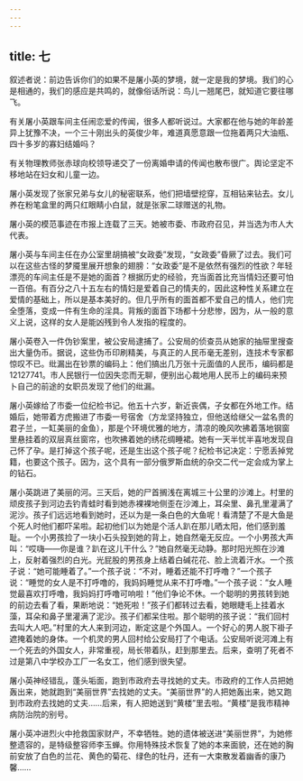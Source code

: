 ```yaml
---
---
---
```

title: 七
---




叙述者说：前边告诉你们的如果不是屠小英的梦境，就一定是我的梦境。我们的心是相通的，我们的感应是共鸣的，就像俗话所说：鸟儿一翘尾巴，就知道它要往哪飞。

有关屠小英跟车间主任闹恋爱的传闻，很多人都听说过。大家都在他与她的年龄差异上犹豫不决，一个三十刚出头的英俊少年，难道真愿意跟一位拖着两只大油瓶、四十多岁的寡妇结婚吗？

有关物理教师张赤球向校领导递交了一份离婚申请的传闻也散布很广。舆论坚定不移地站在妇女和儿童一边。

屠小英发现了张家兄弟与女儿的秘密联系，他们把墙壁挖穿，互相钻来钻去。女儿养在粉笔盒里的两只红眼睛小白鼠，就是张家二球赠送的礼物。

屠小英的模范事迹在市报上连载了三天。她被市委、市政府召见，并当选为市人大代表。

屠小英与车间主任在办公室里胡搞被“女政委”发现，“女政委”昏厥了过去。我们可以在这些古怪的梦魇里展开想象的翅膀：“女政委”是不是依然有强烈的性欲？年轻漂亮的车间主任是不是她的面首？根据历史的经验，充当面首比充当情妇还要可怕一百倍。有百分之八十五左右的情妇是爱着自己的情夫的，因此这种性关系建立在爱情的基础上，所以是基本美好的。但几乎所有的面首都不爱自己的情人，他们完全堕落，变成一件有生命的淫具。背叛的面首下场都十分悲惨，因为，从一般的意义上说，这样的女人是能凶残到令人发指的程度的。

屠小英卷入一件伪钞案里，被公安局逮捕了。公安局的侦查员从她家的抽屉里搜查出大量伪币。据说，这些伪币印刷精美，与真正的人民币毫无差别，连技术专家都惊叹不已。纰漏出在钞票的编码上：他们搞出几万张十元面值的人民币，编码都是12127741。市人民银行一位因失恋而无聊，便别出心裁地用人民币上的编码来预卜自己的前途的女职员发现了他们的纰漏。

屠小英嫁给了市委一位纪检书记。他五十六岁，新近丧偶，子女都在外地工作。结婚后，她带着方虎搬进了市委一号宿舍（方龙坚持独立，但他送给继父一盆名贵的君子兰，一缸美丽的金鱼），那是个环境优雅的地方，清凉的晚风吹拂着落地钢窗里悬挂着的双层真丝窗帘，也吹拂着她的绣花绸睡裙。她有一天半忧半喜地发现自己怀了孕。是打掉这个孩子呢，还是生出这个孩子呢？纪检书记决定：宁愿丢掉党籍，也要这个孩子。因为，这个具有一部分俄罗斯血统的杂交二代一定会成为掌上的钻石。

屠小英跳进了美丽的河。三天后，她的尸首搁浅在离城三十公里的沙滩上。村里的顽皮孩子到河边去钓青蛙时看到她赤裸裸地侧歪在沙滩上，耳朵里、鼻孔里灌满了泥沙。孩子们远远地看到她时，还以为是一条白色的大鱼呢！看清楚了不是大鱼是个死人时他们都吓呆啦。起初他们以为她是个活人趴在那儿晒太阳，他们感到羞耻。一个小男孩捡了一块小石头投到她的背上，她自然毫无反应。一个小男孩大声叫：“哎嗨——你是谁？趴在这儿干什么？”她自然毫无动静。那时阳光照在沙滩上，反射着强烈的白光。光屁股的男孩身上结着白碱花花、脸上流着汗水。一个孩子说：“她可能睡着了。”一个孩子说：“不对，睡着还能不打呼噜？”一个孩子说：“睡觉的女人是不打呼噜的，我妈妈睡觉从来不打呼噜。”一个孩子说：“女人睡觉最喜欢打呼噜，我妈妈打呼噜可响啦！”他们争论不休。一个聪明的男孩转到她的前边去看了看，果断地说：“她死啦！”孩子们都转过去看，她眼睫毛上挂着水藻，耳朵和鼻子里灌满了泥沙。孩子们都呆住啦。那个聪明的孩子说：“我们回村去叫大人吧。”村里的大人来到河边，断定这是个外国人。一个好心的男人脱下褂子遮掩着她的身体。一个机灵的男人回村给公安局打了个电话。公安局听说河滩上有一个死去的外国女人，非常重视，局长带着队，赶到那里去。后来，查明了死者不过是第八中学校办工厂一名女工，他们感到很失望。

屠小英神经错乱，蓬头垢面，跑到市政府去寻找她的丈夫。市政府的工作人员把她轰出来，她就跑到“美丽世界”去找她的丈夫。“美丽世界”的人把她轰出来，她又跑到市政府去找她的丈夫……后来，有人把她送到“黄楼”里去啦。“黄楼”是我市精神病防治院的别号。

屠小英冲进烈火中抢救国家财产，不幸牺牲。她的遗体被送进“美丽世界”，为她修整遗容的，是特级整容师李玉蝉。你用特殊技术恢复了她的本来面貌，还在她的胸前安放了白色的兰花、黄色的菊花、绿色的牡丹，还有一大束散发着幽香的康乃馨……